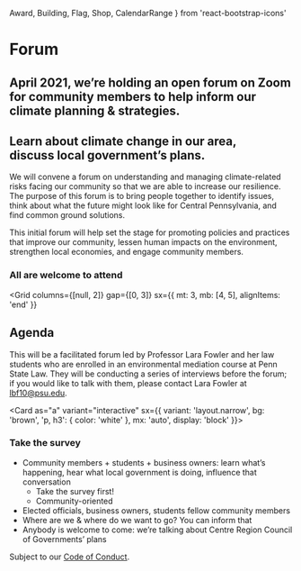   Award,
  Building,
  Flag,
  Shop,
  CalendarRange
} from 'react-bootstrap-icons'


# Forum

## April 2021, we’re holding an open forum on Zoom for community members to help inform our climate planning & strategies.

<Signup />

## <Text color="green">Learn</Text> about climate change in our area,<br /><Text color="brown">discuss</Text>&nbsp;local government’s plans.

We will convene a forum on understanding and managing climate-related risks facing our community so that we are able to increase our resilience. The purpose of this forum is to bring people together to identify issues, think about what the future might look like for Central Pennsylvania, and find common ground solutions.

This initial forum will help set the stage for promoting policies and practices that improve our community, lessen human impacts on the environment, strengthen local economies, and engage community members.

### All are welcome to attend

<Grid
  columns={[null, 2]}
  gap={[0, 3]}
  sx={{ mt: 3, mb: [4, 5], alignItems: 'end' }}
>
  <CompactFeature
    icon={Flag}
    color="green"
    name="Community members"
    desc="Residents & people who work here"
  />
  <CompactFeature
    icon={Award}
    color="yellow"
    name="Local government"
    desc="Elected officials"
  />
  <CompactFeature
    icon={Building}
    color="blue"
    name="Students"
    desc="Penn State & SCASD"
  />
  <CompactFeature icon={Shop} color="pink" name="Business owners" />
</Grid>

## Agenda <CalendarRange />

<Timeline mt={2}>
  <TimelineStep
    name="Welcome, introduction of key climate impacts in the area"
    duration="30 mins"
    color="indigo"
  />
  <TimelineStep
    name="Randomly-assigned breakout rooms discuss"
    duration="1 hour"
    color="azure"
  />
  <TimelineStep
    name="Sharing out from breakout rooms, conclusion"
    duration="30 mins"
    color="green"
  />
</Timeline>

This will be a facilitated forum led by Professor Lara Fowler and her law students who are enrolled in an environmental mediation course at Penn State Law. They will be conducting a series of interviews before the forum; if you would like to talk with them, please contact Lara Fowler at <lbf10@psu.edu>.

<Link href="/" passHref>

<Card as="a" variant="interactive" sx={{ variant: 'layout.narrow', bg: 'brown', 'p, h3': { color: 'white' }, mx: 'auto', display: 'block' }}>

### Take the survey

</Card>

</Link>

- Community members + students + business owners: learn what’s happening, hear what local government is doing, influence that conversation
  - Take the survey first!
  - Community-oriented
- Elected officials, business owners, students fellow community members
- Where are we & where do we want to go? You can inform that
- Anybody is welcome to come: we’re talking about Centre Region Council of Governments’ plans

Subject to our [Code of Conduct](/conduct).
